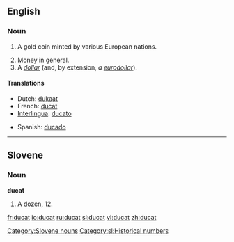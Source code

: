 ==English==

===Noun===
{{en-noun|s}}

# {{historical}} A gold coin minted by various European nations.
# Money in general.
# A ''[[dollar]]'' (and, by extension, ''a [[euro|eurodollar]]'').

====Translations====
{{top}}
*Dutch: [[dukaat]]
*French: [[ducat]]
*[[Interlingua]]: [[ducato]]
{{mid}}
*Spanish: [[ducado]]
{{bottom}}

----

==Slovene==

===Noun===
'''ducat'''

# A [[dozen]], 12.

[[Category:Slovene nouns]]
[[Category:sl:Historical numbers]]

[[fr:ducat]]
[[io:ducat]]
[[ru:ducat]]
[[sl:ducat]]
[[vi:ducat]]
[[zh:ducat]]